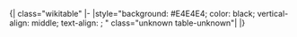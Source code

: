 <noinclude>{| class="wikitable"
|-
|</noinclude>style="background: #E4E4E4; color: black; vertical-align: middle; text-align: {{{align|center}}}; {{{style|}}}" class="unknown table-unknown"|{{{1|未知}}}<noinclude>
|}
{{Documentation|Template:Table cell templates/doc}}

</noinclude>